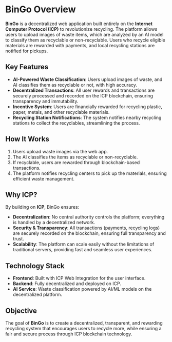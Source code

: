 # BinGo Overview

**BinGo** is a decentralized web application built entirely on the **Internet Computer Protocol (ICP)** to revolutionize recycling. The platform allows users to upload images of waste items, which are analyzed by an AI model to classify them as recyclable or non-recyclable. Users who recycle eligible materials are rewarded with payments, and local recycling stations are notified for pickups.

## Key Features

- **AI-Powered Waste Classification**: Users upload images of waste, and AI classifies them as recyclable or not, with high accuracy.
- **Decentralized Transactions**: All user rewards and transactions are securely processed and recorded on the ICP blockchain, ensuring transparency and immutability.
- **Incentive System**: Users are financially rewarded for recycling plastic, paper, metals, and other recyclable materials.
- **Recycling Station Notifications**: The system notifies nearby recycling stations to collect the recyclables, streamlining the process.

## How It Works

1. Users upload waste images via the web app.
2. The AI classifies the items as recyclable or non-recyclable.
3. If recyclable, users are rewarded through blockchain-based transactions.
4. The platform notifies recycling centers to pick up the materials, ensuring efficient waste management.

## Why ICP?

By building on **ICP**, BinGo ensures:

- **Decentralization**: No central authority controls the platform; everything is handled by a decentralized network.
- **Security & Transparency**: All transactions (payments, recycling logs) are securely recorded on the blockchain, ensuring full transparency and trust.
- **Scalability**: The platform can scale easily without the limitations of traditional servers, providing fast and seamless user experiences.

## Technology Stack

- **Frontend**: Built with ICP Web Integration for the user interface.
- **Backend**: Fully decentralized and deployed on ICP.
- **AI Service**: Waste classification powered by AI/ML models on the decentralized platform.

## Objective

The goal of **BinGo** is to create a decentralized, transparent, and rewarding recycling system that encourages users to recycle more, while ensuring a fair and secure process through ICP blockchain technology.
